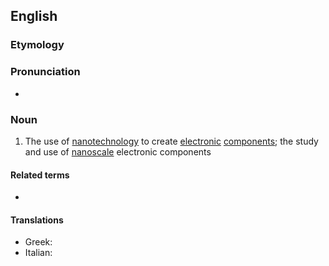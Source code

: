 ==English==

===Etymology===
{{prefix|en|nano|electronics}}

===Pronunciation===
* {{rhymes|en|ɒnɪks}}

===Noun===
{{wikipedia}}
{{en-noun|-}}

# {{lb|en|physics}} The use of [[nanotechnology]] to create [[electronic]] [[component]]s; the study and use of [[nanoscale]] electronic components

====Related terms====
* {{l|en|nanoelectronic}}

====Translations====
{{trans-top}}
* Greek: {{t+|el|νανοηλεκτρονική|f}}
* Italian: {{t+|it|nanoelettronica|f}}
{{trans-mid}}
{{trans-bottom}}